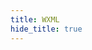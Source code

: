 ```yaml
---
title: WXML
hide_title: true
---
```



<FeatureIcon src={wexinMiniProgram} title="WXML" />
<LinkList
  data={[
    {
      title: "Data Binding",
      link: "/docs/wexin-mini-program/wxml/data-binding",
      src: wexinMiniProgram,
    },
    {
      title: "Template",
      link: "/docs/wexin-mini-program/wxml/template",
      src: wexinMiniProgram,
    },
  ]}
/>
